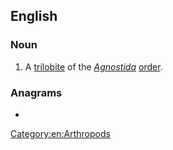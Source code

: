 ==English==

===Noun===
{{en-noun}}

# A [[trilobite]] of the ''[[Agnostida]]'' [[order]].

===Anagrams===
* {{l|en|sit-and-go}}

[[Category:en:Arthropods]]